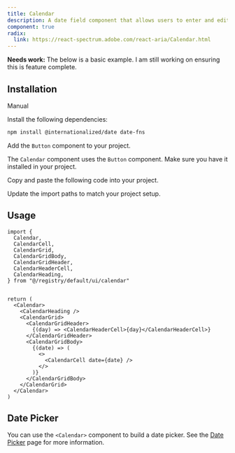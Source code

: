 ```yaml
---
title: Calendar
description: A date field component that allows users to enter and edit date.
component: true
radix:
  link: https://react-spectrum.adobe.com/react-aria/Calendar.html
---
```


<Callout type="danger">
  <b>Needs work:</b> The below is a basic example. I am still working on
  ensuring this is feature complete.
</Callout>

<ComponentPreview name="calendar-demo" />

## Installation

<Tabs defaultValue="manual">

<TabsList>
  <TabsTrigger value="manual">Manual</TabsTrigger>
</TabsList>

<TabsContent value="manual">

<Steps>

<Step>Install the following dependencies:</Step>

```bash
npm install @internationalized/date date-fns
```

<Step>Add the `Button` component to your project.</Step>

The `Calendar` component uses the `Button` component. Make sure you have it installed in your project.

<Step>Copy and paste the following code into your project.</Step>

<ComponentSource name="calendar" />

<Step>Update the import paths to match your project setup.</Step>

</Steps>

</TabsContent>

</Tabs>

## Usage

```tsx
import {
  Calendar,
  CalendarCell,
  CalendarGrid,
  CalendarGridBody,
  CalendarGridHeader,
  CalendarHeaderCell,
  CalendarHeading,
} from "@/registry/default/ui/calendar"
```

```tsx

return (
  <Calendar>
    <CalendarHeading />
    <CalendarGrid>
      <CalendarGridHeader>
        {(day) => <CalendarHeaderCell>{day}</CalendarHeaderCell>}
      </CalendarGridHeader>
      <CalendarGridBody>
        {(date) => (
          <>
            <CalendarCell date={date} />
          </>
        )}
      </CalendarGridBody>
    </CalendarGrid>
  </Calendar>
)
```

## Date Picker

You can use the `<Calendar>` component to build a date picker. See the [Date Picker](/docs/components/date-picker) page for more information.
